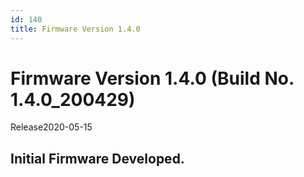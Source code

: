 ```yaml
---
id: 140
title: Firmware Version 1.4.0
---
```


# Firmware Version 1.4.0 (Build No. 1.4.0_200429)

Release<Separator/>2020-05-15

## Initial Firmware Developed.